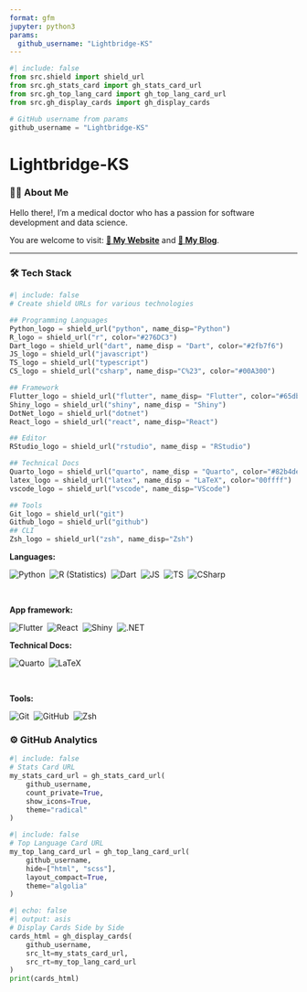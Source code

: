 ```yaml
---
format: gfm
jupyter: python3
params:
  github_username: "Lightbridge-KS"
---
```


```python
#| include: false
from src.shield import shield_url
from src.gh_stats_card import gh_stats_card_url
from src.gh_top_lang_card import gh_top_lang_card_url
from src.gh_display_cards import gh_display_cards

# GitHub username from params
github_username = "Lightbridge-KS"
```

# Lightbridge-KS

### 👨🏻 About Me

Hello there!, I’m a medical doctor who has a passion for software development and data science.

You are welcome to visit: [**🌱 My Website**](https://lightbridge.netlify.app) and [**🍑 My Blog**](https://lightbridge-blog.netlify.app).

------------------------------------------------------------------------

### 🛠 Tech Stack

```python
#| include: false
# Create shield URLs for various technologies

## Programming Languages
Python_logo = shield_url("python", name_disp="Python")
R_logo = shield_url("r", color="#276DC3")
Dart_logo = shield_url("dart", name_disp = "Dart", color="#2fb7f6")
JS_logo = shield_url("javascript")
TS_logo = shield_url("typescript")
CS_logo = shield_url("csharp", name_disp="C%23", color="#00A300")

## Framework
Flutter_logo = shield_url("flutter", name_disp= "Flutter", color="#65dbff")
Shiny_logo = shield_url("shiny", name_disp = "Shiny")
DotNet_logo = shield_url("dotnet")
React_logo = shield_url("react", name_disp="React")

## Editor
RStudio_logo = shield_url("rstudio", name_disp = "RStudio")

## Technical Docs
Quarto_logo = shield_url("quarto", name_disp = "Quarto", color="#82b4de")
latex_logo = shield_url("latex", name_disp = "LaTeX", color="00ffff")
vscode_logo = shield_url("vscode", name_disp="VScode")

## Tools
Git_logo = shield_url("git")
Github_logo = shield_url("github")
## CLI
Zsh_logo = shield_url("zsh", name_disp="Zsh")
```

**Languages:** 

![Python](`{python} Python_logo`)&nbsp;
![R (Statistics)](`{python} R_logo`)&nbsp;
![Dart](`{python} Dart_logo`)&nbsp;
![JS](`{python} JS_logo`)&nbsp;
![TS](`{python} TS_logo`)&nbsp;
![CSharp](`{python} CS_logo`)&nbsp;

\

**App framework:**

![Flutter](`{python} Flutter_logo`)&nbsp;
![React](`{python} React_logo`)&nbsp;
![Shiny](`{python} Shiny_logo`)&nbsp;
![.NET](`{python} DotNet_logo`)

**Technical Docs:**

![Quarto](`{python} Quarto_logo`)&nbsp;
![LaTeX](`{python} latex_logo`)&nbsp;

\

**Tools:**

![Git](`{python} Git_logo`)&nbsp;
![GitHub](`{python} Github_logo`)&nbsp;
![Zsh](`{python} Zsh_logo`)&nbsp;

### ⚙️ GitHub Analytics

<!-- Github Stats by "https://github.com/anuraghazra/github-readme-stats" -->

```python
#| include: false
# Stats Card URL
my_stats_card_url = gh_stats_card_url(
    github_username,
    count_private=True,
    show_icons=True,
    theme="radical"
)
```

```python
#| include: false
# Top Language Card URL
my_top_lang_card_url = gh_top_lang_card_url(
    github_username,
    hide=["html", "scss"],
    layout_compact=True,
    theme="algolia"
)
```

```python
#| echo: false
#| output: asis
# Display Cards Side by Side
cards_html = gh_display_cards(
    github_username,
    src_lt=my_stats_card_url,
    src_rt=my_top_lang_card_url
)
print(cards_html)
```



<!-- Reference -->

<!-- Inspired from: https://github.com/durgeshsamariya/awesome-github-profile-readme-templates/blob/master/AVS1508.md?plain=1 -->
